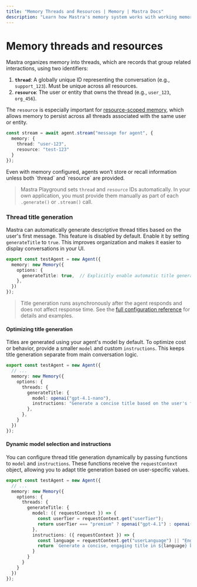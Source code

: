 ```yaml
---
title: "Memory Threads and Resources | Memory | Mastra Docs"
description: "Learn how Mastra's memory system works with working memory, conversation history, and semantic recall."
---
```



# Memory threads and resources

Mastra organizes memory into threads, which are records that group related interactions, using two identifiers:

1. **`thread`**: A globally unique ID representing the conversation (e.g., `support_123`). Must be unique across all resources.
2. **`resource`**: The user or entity that owns the thread (e.g., `user_123`, `org_456`).

The `resource` is especially important for [resource-scoped memory](./working-memory.mdx#resource-scoped-memory), which allows memory to persist across all threads associated with the same user or entity.

```typescript {4} showLineNumbers
const stream = await agent.stream("message for agent", {
  memory: {
    thread: "user-123",
    resource: "test-123"
  }
});
```

<Callout type="warning">
Even with memory configured, agents won’t store or recall information unless both `thread` and `resource` are provided.
</Callout>

> Mastra Playground sets `thread` and `resource` IDs automatically. In your own application, you must provide them manually as part of each `.generate()` or `.stream()` call.

### Thread title generation

Mastra can automatically generate descriptive thread titles based on the user's first message. This feature is disabled by default. Enable it by setting `generateTitle` to `true`. This improves organization and makes it easier to display conversations in your UI.

```typescript {3-7} showLineNumbers
export const testAgent = new Agent({
  memory: new Memory({
    options: {
      generateTitle: true,  // Explicitly enable automatic title generation
    },
  })
});
```

> Title generation runs asynchronously after the agent responds and does not affect response time. See the [full configuration reference](../../reference/memory/Memory.mdx#thread-title-generation) for details and examples.

#### Optimizing title generation

Titles are generated using your agent's model by default. To optimize cost or behavior, provide a smaller `model` and custom `instructions`. This keeps title generation separate from main conversation logic.

```typescript {5-9} showLineNumbers
export const testAgent = new Agent({
  // ...
  memory: new Memory({
    options: {
      threads: {
        generateTitle: {
          model: openai("gpt-4.1-nano"),
          instructions: "Generate a concise title based on the user's first message",
        },
      },
    }
  })
});
```

#### Dynamic model selection and instructions

You can configure thread title generation dynamically by passing functions to `model` and `instructions`. These functions receive the `requestContext` object, allowing you to adapt title generation based on user-specific values.

```typescript {7-16} showLineNumbers
export const testAgent = new Agent({
  // ...
  memory: new Memory({
    options: {
      threads: {
        generateTitle: {
          model: ({ requestContext }) => {
            const userTier = requestContext.get("userTier");
            return userTier === "premium" ? openai("gpt-4.1") : openai("gpt-4.1-nano");
          },
          instructions: ({ requestContext }) => {
            const language = requestContext.get("userLanguage") || "English";
            return `Generate a concise, engaging title in ${language} based on the user's first message.`;
          }
        }
      }
    }
  })
});
```
